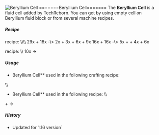 ![Beryllium Cell](/mods/techreborn/beryllium_cell.png)
=======Beryllium Cell======= The **Beryllium Cell** is a fluid cell
added by TechReborn. You can get by using empty cell on Beryllium fluid
block or from several machine recipes.

##### Recipe


<Mcitem id="techreborn:industrial_electrolyzer"/>
recipe: \\\\
29x<Mcitem id="techreborn:emerald_dust"/> +
18x<Mcitem id="techreborn:empty_cell"/> -\>
2x<Mcitem id="techreborn:aluminium_dust"/> +
3x<Mcitem id="techreborn:beryllium_cell"/> +
6x<Mcitem id="techreborn:silicon_cell"/> +
9x<Mcitem id="techreborn:compressed_air_cell"/>
16x<Mcitem id="techreborn:ender_pearl_dust"/> +
16x<Mcitem id="techreborn:empty_cell"/> -\>
5x<Mcitem id="techreborn:nitrogen_cell"/> +
<Mcitem id="techreborn:beryllium_cell"/> +
4x<Mcitem id="techreborn:potassium_cell"/> +
6x<Mcitem id="techreborn:chlorite_cell"/>

<Mcitem id="techreborn:fluid_replicator"/> recipe:
\\\\ 10x<Mcitem id="techreborn:UU_matter"/> -\>
<Mcitem id="techreborn:beryllium_cell"/>

##### Usage

- Beryllium Cell** used in the following crafting recipe:

<Recipe recipe=" input air techreborn:neutron_reflector air input
techreborn:neutron_reflector techreborn:beryllium_cell
techreborn:neutron_reflector input air techreborn:neutron_reflector air
output techreborn:thick_neutron_reflector "/>

\\\\

- Beryllium Cell** used in the following
        <Mcitem id="techreborn:fusion_reactor"/>
        recipe: \\\\

<Mcitem id="techreborn:beryllium_cell"/> +
<Mcitem id="techreborn:wolframium_cell"/> -\>
<Mcitem id="techreborn:platinum_dust"/>

##### History

* Updated for 1.16 version`
